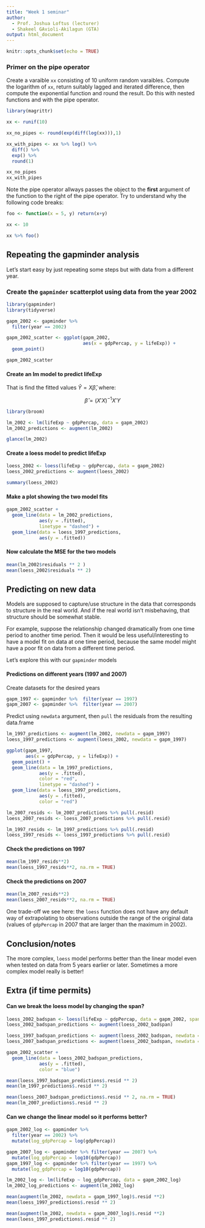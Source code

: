 ```yaml
---
title: "Week 1 seminar"
author:
  - Prof. Joshua Loftus (lecturer)
  - Shakeel GAvioli-Akilagun (GTA)
output: html_document
---
```


```r
knitr::opts_chunk$set(echo = TRUE)
```


### Primer on the pipe operator 

Create a varaible `xx` consisting of 10 uniform random varaibles. Compute the logarithm of `xx`, return suitably lagged and iterated difference, then compute the exponential function and round the result. Do this with nested functions and with the pipe operator. 

```r
library(magrittr)

xx <- runif(10)

xx_no_pipes <- round(exp(diff(log(xx))),1) 

xx_with_pipes <- xx %>% log() %>%
  diff() %>% 
  exp() %>% 
  round(1)

xx_no_pipes
xx_with_pipes
```

Note the pipe operator allways passes the object to the **first** argument of the function to the right of the pipe operator. Try to understand why the following code breaks: 
```r
foo <- function(x = 5, y) return(x+y)

xx <- 10 

xx %>% foo()
```

## Repeating the gapminder analysis

Let's start easy by just repeating some steps but with data from a different year.

### Create the `gapminder` scatterplot using data from the year 2002

```r
library(gapminder)
library(tidyverse)

gapm_2002 <- gapminder %>%  
  filter(year == 2002)

gapm_2002_scatter <- ggplot(gapm_2002,
                            aes(x = gdpPercap, y = lifeExp)) + 
  geom_point()

gapm_2002_scatter
```

#### Create an lm model to predict lifeExp

That is find the fitted values $\hat{Y} = X \hat{\beta}$, where: 

$$
\hat{\beta} = (X'X)^{-1}X'Y
$$

```r
library(broom)

lm_2002 <- lm(lifeExp ~ gdpPercap, data = gapm_2002)
lm_2002_predictions <- augment(lm_2002)

glance(lm_2002)
```

#### Create a loess model to predict lifeExp

```r
loess_2002 <- loess(lifeExp ~ gdpPercap, data = gapm_2002)
loess_2002_predictions <- augment(loess_2002)

summary(loess_2002)
```

#### Make a plot showing the two model fits

```r
gapm_2002_scatter + 
  geom_line(data = lm_2002_predictions, 
            aes(y = .fitted),
            linetype = "dashed") + 
  geom_line(data = loess_1997_predictions,
            aes(y = .fitted))
```

#### Now calculate the MSE for the two models 

```r
mean(lm_2002$residuals ** 2 )
mean(loess_2002$residuals ** 2)
```


## Predicting on new data

Models are supposed to capture/use structure in the data that corresponds to structure in the real world. And if the real world isn't misbehaving, that structure should be somewhat stable.

For example, suppose the relationship changed dramatically from one time period to another time period. Then it would be less useful/interesting to have a model fit on data at one time period, because the same model might have a poor fit on data from a different time period.

Let's explore this with our `gapminder` models

#### Predictions on different years (1997 and 2007)

Create datasets for the desired years

```r
gapm_1997 <- gapminder %>%  filter(year == 1997)
gapm_2007 <- gapminder %>%  filter(year == 2007)
```

Predict using `newdata` argument, then `pull` the residuals from the resulting data.frame

```r
lm_1997_predictions <- augment(lm_2002, newdata = gapm_1997) 
loess_1997_predictions <- augment(loess_2002, newdata = gapm_1997)

ggplot(gapm_1997, 
       aes(x = gdpPercap, y = lifeExp)) + 
  geom_point() + 
  geom_line(data = lm_1997_predictions, 
            aes(y = .fitted), 
            color = "red", 
            linetype = "dashed") + 
  geom_line(data = loess_1997_predictions, 
            aes(y = .fitted), 
            color = "red")
```

```r
lm_2007_resids <- lm_2007_predictions %>% pull(.resid) 
loess_2007_resids <- loess_2007_predictions %>% pull(.resid)

lm_1997_resids <- lm_1997_predictions %>% pull(.resid) 
loess_1997_resids <- loess_1997_predictions %>% pull(.resid)
```


#### Check the predictions on 1997

```r
mean(lm_1997_resids**2)
mean(loess_1997_resids**2, na.rm = TRUE)
```

#### Check the predictions on 2007

```r
mean(lm_2007_resids**2)
mean(loess_2007_resids**2, na.rm = TRUE)
```

One trade-off we see here: the `loess` function does not have any default way of extrapolating to observations outside the range of the original data (values of `gdpPercap` in 2007 that are larger than the maximum in 2002).

## Conclusion/notes

The more complex, `loess` model performs better than the linear model even when tested on data from 5 years earlier or later. Sometimes a more complex model really is better!


## Extra (if time permits)

#### Can we break the loess model by changing the span? 

```r
loess_2002_badspan <- loess(lifeExp ~ gdpPercap, data = gapm_2002, span = .1)
loess_2002_badspan_predictions <- augment(loess_2002_badspan)

loess_1997_badspan_predictions <- augment(loess_2002_badspan, newdata = gapm_1997)
loess_2007_badspan_predictions <- augment(loess_2002_badspan, newdata = gapm_2007)
```

```r
gapm_2002_scatter + 
  geom_line(data = loess_2002_badspan_predictions, 
            aes(y = .fitted), 
            color = "blue")
```



```r
mean(loess_1997_badspan_predictions$.resid ** 2)
mean(lm_1997_predictions$.resid ** 2)
```

```r
mean(loess_2007_badspan_predictions$.resid ** 2, na.rm = TRUE)
mean(lm_2007_predictions$.resid ** 2)
```

#### Can we change the linear model so it performs better? 

```r
gapm_2002_log <- gapminder %>% 
  filter(year == 2002) %>% 
  mutate(log_gdpPercap = log(gdpPercap))

gapm_2007_log <- gapminder %>% filter(year == 2007) %>%
  mutate(log_gdpPercap = log10(gdpPercap))
gapm_1997_log <- gapminder %>% filter(year == 1997) %>%
  mutate(log_gdpPercap = log10(gdpPercap))
```



```r
lm_2002_log <- lm(lifeExp ~ log_gdpPercap, data = gapm_2002_log)
lm_2002_log_predictions <- augment(lm_2002_log)
```

```r
mean(augment(lm_2002, newdata = gapm_1997_log)$.resid **2)
mean(loess_1997_predictions$.resid ** 2)
```

```r
mean(augment(lm_2002, newdata = gapm_2007_log)$.resid **2)
mean(loess_1997_predictions$.resid ** 2)
```



